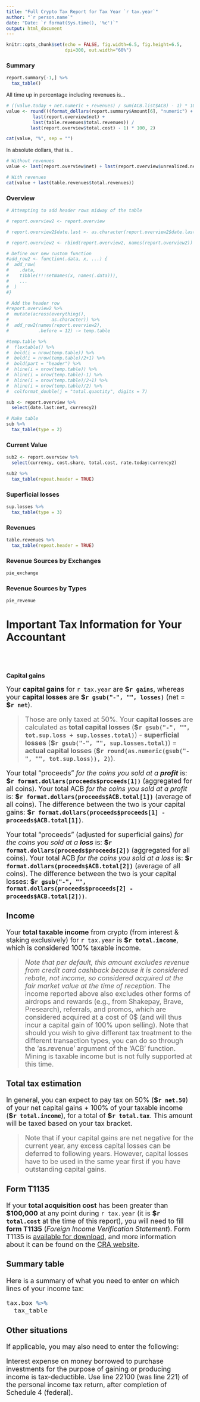 ```yaml
---
title: "Full Crypto Tax Report for Tax Year `r tax.year`"
author: "`r person.name`"
date: "Date: `r format(Sys.time(), '%c')`"
output: html_document
---
```


```r
knitr::opts_chunk$set(echo = FALSE, fig.width=6.5, fig.height=6.5, 
                      dpi=300, out.width="60%")
```

### Summary

```r

report.summary[-1,] %>% 
  tax_table()

```

All time up in percentage including revenues is...

```r
# ((value.today + net.numeric + revenues) / sum(ACB.list$ACB) - 1) * 100
value <- round(((format_dollars(report.summary$Amount[6], "numeric") + 
          last(report.overview$net) + 
          last(table.revenues$total.revenues)) / 
         last(report.overview$total.cost) - 1) * 100, 2)

cat(value, "%", sep = "")

```

In absolute dollars, that is...

```r
# Without revenues
value <- last(report.overview$net) + last(report.overview$unrealized.net)

# With revenues
cat(value + last(table.revenues$total.revenues))

```

### Overview

```r

# Attempting to add header rows midway of the table

# report.overview2 <- report.overview

# report.overview2$date.last <- as.character(report.overview2$date.last)

# report.overview2 <- rbind(report.overview2, names(report.overview2))

# Define our new custom function
#add_row2 <- function(.data, x, ...) {
#  add_row(
#    .data, 
#    tibble(!!!setNames(x, names(.data))),
#    ...
#  )
#}

# Add the header row
#report.overview2 %>%
#  mutate(across(everything(),
#                as.character)) %>%
#  add_row2(names(report.overview2),
#           .before = 12) -> temp.table

#temp.table %>%
#  flextable() %>%
#  bold(i = nrow(temp.table)) %>%
#  bold(i = nrow(temp.table)/2+1) %>%
#  bold(part = "header") %>%
#  hline(i = nrow(temp.table)) %>%
#  hline(i = nrow(temp.table)-1) %>%
#  hline(i = nrow(temp.table)/2+1) %>%
#  hline(i = nrow(temp.table)/2) %>%
#  colformat_double(j = "total.quantity", digits = 7)

sub <- report.overview %>% 
  select(date.last:net, currency2)

# Make table
sub %>% 
  tax_table(type = 2)

```

### Current Value

```r

sub2 <- report.overview %>% 
  select(currency, cost.share, total.cost, rate.today:currency2)

sub2 %>% 
  tax_table(repeat.header = TRUE)

```

### Superficial losses

```r

sup.losses %>%
  tax_table(type = 3)

```

### Revenues

```r

table.revenues %>% 
  tax_table(repeat.header = TRUE)

```

### Revenue Sources by **Exchanges**

```r
pie_exchange
```

### Revenue Sources by **Types**

```r
pie_revenue
```

# Important Tax Information for Your Accountant
<br/><br/>

### Capital gains

<font size = 4>Your **capital gains** for `r tax.year` are **\$`r gains`**, whereas your **capital losses** are **\$`r gsub("-", "", losses)`** (net = **\$`r net`**).

> Those are only taxed at 50%. Your **capital losses** are calculated as **total capital losses** (**\$`r gsub("-", "", tot.sup.loss + sup.losses.total)`**) - **superficial losses** (**\$`r gsub("-", "", sup.losses.total)`**) = **actual capital losses** (**\$`r round(as.numeric(gsub("-", "", tot.sup.loss)), 2)`**).

Your total "proceeds" *for the coins you sold at a **profit*** is: **\$`r format.dollars(proceeds$proceeds[1])`** (aggregated for all coins). Your total ACB *for the coins you sold at a profit* is: **\$`r format.dollars(proceeds$ACB.total[1])`** (average of all coins). The difference between the two is your capital gains: **\$`r format.dollars(proceeds$proceeds[1] - proceeds$ACB.total[1])`**.

Your total "proceeds" (adjusted for superficial gains) *for the coins you sold at a **loss*** is: **\$`r format.dollars(proceeds$proceeds[2])`** (aggregated for all coins). Your total ACB *for the coins you sold at a loss* is: **\$`r format.dollars(proceeds$ACB.total[2])`** (average of all coins). The difference between the two is your capital losses: **\$`r gsub("-", "", format.dollars(proceeds$proceeds[2] - proceeds$ACB.total[2]))`**.


### Income

Your **total taxable income** from crypto (from interest & staking exclusively) for `r tax.year` is **\$`r total.income`**, which is considered 100% taxable income.

> *Note that per default, this amount excludes revenue from credit card cashback because it is considered rebate, not income, so considered acquired at the fair market value at the time of reception.* The income reported above also excludes other forms of airdrops and rewards (e.g., from Shakepay, Brave, Presearch), referrals, and promos, which are considered acquired at a cost of 0$ (and will thus incur a capital gain of 100% upon selling). Note that should you wish to give different tax treatment to the different transaction types, you can do so through the 'as.revenue' argument of the 'ACB' function. Mining is taxable income but is not fully supported at this time.

### Total tax estimation

In general, you can expect to pay tax on 50% (**\$`r net.50`**) of your net capital gains + 100% of your taxable income (**\$`r total.income`**), for a total of **\$`r total.tax`**. This amount will be taxed based on your tax bracket.

> Note that if your capital gains are net negative for the current year, any excess capital losses can be deferred to following years. However, capital losses have to be used in the same year first if you have outstanding capital gains.

### Form T1135

If your **total acquisition cost** has been greater than **$100,000** at any point during `r tax.year` (it is **\$`r total.cost`** at the time of this report), you will need to fill **form T1135** (*Foreign Income Verification Statement*). Form T1135 is [available for download](https://www.canada.ca/content/dam/cra-arc/formspubs/pbg/t1135/t1135-fill-19e.pdf), and more information about it can be found on the [CRA website](https://www.canada.ca/en/revenue-agency/services/tax/international-non-residents/information-been-moved/foreign-reporting/questions-answers-about-form-t1135.html). 

### Summary table

Here is a summary of what you need to enter on which lines of your income tax:

```r

tax.box %>% 
  tax_table

```


### Other situations

If applicable, you may also need to enter the following:

Interest expense on money borrowed to purchase investments for the purpose of gaining or producing income is tax-deductible. Use line 22100 (was line 221) of the personal income tax return, after completion of Schedule 4 (federal).



</font>

<br/><br/>
<br/><br/>
<br/><br/>
<br/><br/>
<br/><br/>


.......................................................................................................................................................................................................
